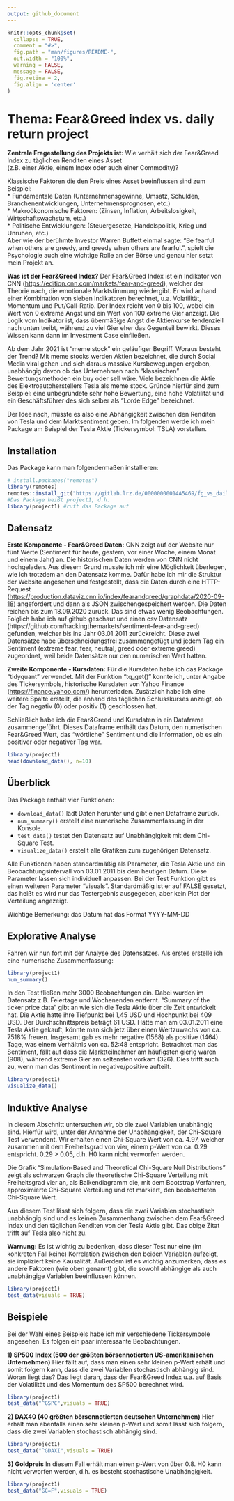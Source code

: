 ```yaml
---
output: github_document
---
```


<!-- README.md is generated from README.Rmd. Please edit that file -->

```r
knitr::opts_chunk$set(
  collapse = TRUE,
  comment = "#>",
  fig.path = "man/figures/README-",
  out.width = "100%",
  warning = FALSE,
  message = FALSE,
  fig.retina = 2,
  fig.align = 'center'
)
```

# Thema: Fear&Greed index vs. daily return project

<!-- badges: start -->
<!-- badges: end -->

__Zentrale Fragestellung des Projekts ist:__ 
Wie verhält sich der Fear&Greed Index zu täglichen Renditen eines Asset   
(z.B. einer Aktie, einem Index oder auch einer Commodity)?

Klassische Faktoren die den Preis eines Asset beeinflussen sind zum Beispiel:  
* Fundamentale Daten (Unternehmensgewinne, Umsatz, Schulden, Branchenentwicklungen, Unternehmensprognosen, etc.)  
* Makroökonomische Faktoren: (Zinsen, Inflation, Arbeitslosigkeit, Wirtschaftswachstum, etc.)   
* Politische Entwicklungen: (Steuergesetze, Handelspolitik, Krieg und Unruhen, etc.)  
Aber wie der berühmte Investor Warren Buffett einmal sagte: “Be fearful when others are greedy, and greedy when others are fearful.”, spielt die Psychologie auch eine wichtige Rolle an der Börse und genau hier setzt mein Projekt an.

__Was ist der Fear&Greed Index?__
Der Fear&Greed Index ist ein Indikator von CNN (<https://edition.cnn.com/markets/fear-and-greed>), 
welcher der Theorie nach, die emotionale Marktstimmung wiedergibt.
Er wird anhand einer Kombination von sieben Indikatoren berechnet, u.a. Volatilität, Momentum und Put/Call-Ratio.
Der Index reicht von 0 bis 100, wobei ein Wert von 0 extreme Angst und ein Wert von 100 extreme Gier anzeigt.
Die Logik vom Indikator ist, dass übermäßige Angst die Aktienkurse tendenziell nach unten treibt, während zu viel Gier eher das Gegenteil bewirkt. Dieses Wissen kann dann im Investment Case einfließen.

Ab dem Jahr 2021 ist "meme stock" ein geläufiger Begriff. Woraus besteht der Trend?
Mit meme stocks werden Aktien bezeichnet, die durch Social Media viral gehen und sich daraus massive Kursbewegungen ergeben, unabhängig davon ob das Unternehmen nach "klassischen" Bewertungsmethoden ein buy oder sell wäre. Viele bezeichnen die Aktie des Elektroautoherstellers Tesla als meme stock. Gründe hierfür sind zum Beispiel: eine unbegründete sehr hohe Bewertung, eine hohe Volatilität und ein Geschäftsführer des sich selber als "Lorde Edge" bezeichnet.

Der Idee nach, müsste es also eine Abhängigkeit zwischen den Renditen von Tesla und dem Marktsentiment geben. Im folgenden werde ich mein Package am Beispiel der Tesla Aktie (Tickersymbol: TSLA) vorstellen.



## Installation

Das Package kann man folgendermaßen installieren:

``` r
# install.packages("remotes")
library(remotes)
remotes::install_git("https://gitlab.lrz.de/00000000014A5469/fg_vs_dailyreturn_project.git")
#Das Package heißt project1, d.h.
library(project1) #ruft das Package auf
```

## Datensatz
__Erste Komponente - Fear&Greed Daten:__
CNN zeigt auf der Website nur fünf Werte (Sentiment für heute, gestern, vor einer Woche, einem Monat und einem Jahr) an.
Die historischen Daten werden von CNN nicht hochgeladen. Aus diesem Grund musste ich mir eine Möglichkeit überlegen, 
wie ich trotzdem an den Datensatz komme. Dafür habe ich mir die Struktur der Website angesehen und festgestellt, 
dass die Daten durch eine HTTP-Request (<https://production.dataviz.cnn.io/index/fearandgreed/graphdata/2020-09-18>) angefordert und dann als JSON zwischengespeichert werden. Die Daten reichen bis zum 18.09.2020 zurück. Das sind etwas wenig Beobachtungen. Folglich habe ich auf github geschaut und einen csv Datensatz (https://github.com/hackingthemarkets/sentiment-fear-and-greed) gefunden, welcher bis ins Jahr 03.01.2011 zurückreicht.
Diese zwei Datensätze habe überschneidungsfrei zusammengefügt und jedem Tag ein Sentiment (extreme fear, fear, neutral, greed oder extreme greed) zugeordnet, weil beide Datensätze nur den numerischen Wert hatten.

__Zweite Komponente - Kursdaten:__
Für die Kursdaten habe ich das Package "tidyquant" verwendet. Mit der Funktion "tq_get()" konnte ich, unter Angabe des Tickersymbols, historische Kursdaten von Yahoo Finance (<https://finance.yahoo.com/>) herunterladen. Zusätzlich habe ich eine weitere Spalte erstellt, die anhand des täglichen Schlusskurses anzeigt, ob der Tag negativ (0) oder positiv (1) geschlossen hat.

Schließlich habe ich die Fear&Greed und Kursdaten in ein Dataframe zusammengeführt. Dieses Dataframe enthält das Datum, den numerischen Fear&Greed Wert, das "wörtliche" Sentiment und die Information, ob es ein positiver oder negativer Tag war.


```r
library(project1)
head(download_data(), n=10)
```


## Überblick
Das Package enthält vier Funktionen:

* `download_data()` lädt Daten herunter und gibt einen Dataframe zurück.
* `num_summary()` erstellt eine numerische Zusammenfassung in der Konsole.
* `test_data()` testet den Datensatz auf Unabhängigkeit mit dem Chi-Square Test.
* `visualize_data()` erstellt alle Grafiken zum zugehörigen Datensatz.

Alle Funktionen haben standardmäßig als Parameter, die Tesla Aktie und ein Beobachtungsintervall von 03.01.2011 bis dem heutigen Datum. Diese Parameter lassen sich individuell anpassen. Bei der Test Funktion gibt es einen weiteren Parameter "visuals". Standardmäßig ist er auf FALSE gesetzt, das heißt es wird nur das Testergebnis ausgegeben, aber kein Plot der Verteilung angezeigt.

Wichtige Bemerkung: das Datum hat das Format YYYY-MM-DD

## Explorative Analyse
Fahren wir nun fort mit der Analyse des Datensatzes. Als erstes erstelle ich eine numerische Zusammenfassung:

```r
library(project1)
num_summary()

```
In den Test fließen mehr 3000 Beobachtungen ein. Dabei wurden im Datensatz z.B. Feiertage und Wochenenden entfernt.
"Summary of the ticker price data" gibt an wie sich die Tesla Aktie über die Zeit entwickelt hat. 
Die Aktie hatte ihre Tiefpunkt bei 1,45 USD und Hochpunkt bei 409 USD. Der Durchschnittspreis beträgt 61 USD.
Hätte man am 03.01.2011 eine Tesla Aktie gekauft, könnte man sich jetz über einen Wertzuwachs von ca. 7518% freuen.
Insgesamt gab es mehr negative (1568) als positive (1464) Tage, was einem Verhältnis von ca. 52:48 entspricht.
Betrachtet man das Sentiment, fällt auf dass die Marktteilnehmer am häufigsten gierig waren (908), während extreme Gier am seltensten vorkam (326). Dies trifft auch zu, wenn man das Sentiment in negative/positive aufteilt.

```r
library(project1)
visualize_data()
```


## Induktive Analyse
In diesem Abschnitt untersuchen wir, ob die zwei Variablen unabhängig sind. Hierfür wird, unter der Annahme der Unabhängigkeit, der Chi-Square Test verwendent. Wir erhalten einen Chi-Square Wert von ca. 4.97, welcher zusammen mit dem Freiheitsgrad von vier, einem p-Wert von ca. 0.29 entspricht. 0.29 > 0.05, d.h. H0 kann nicht verworfen werden. 

Die Grafik "Simulation-Based and Theoretical Chi-Square Null Distributions" zeigt als schwarzen Graph die theoretische Chi-Square Verteilung mit Freiheitsgrad vier an, als Balkendiagramm die, mit dem Bootstrap Verfahren, approximierte Chi-Square Verteilung und rot markiert, den beobachteten Chi-Square Wert.

Aus diesem Test lässt sich folgern, dass die zwei Variablen stochastisch unabhängig sind und es keinen Zusammenhang zwischen dem Fear&Greed Index und den täglichen Renditen von der Tesla Aktie gibt. Das obige Zitat trifft auf Tesla also nicht zu. 

__Warnung:__
Es ist wichtig zu bedenken, dass dieser Test nur eine (im konkreten Fall keine) Korrelation zwischen den beiden Variablen aufzeigt, sie impliziert keine Kausalität. Außerdem ist es wichtig anzumerken, dass es andere Faktoren (wie oben genannt) gibt, die sowohl abhängige als auch unabhängige Variablen beeinflussen können.
```r
library(project1)
test_data(visuals = TRUE)
```

## Beispiele

Bei der Wahl eines Beispiels habe ich mir verschiedene Tickersymbole angesehen. 
Es folgen ein paar interessante Beobachtungen. 

__1) SP500 Index (500 der größten börsennotierten US-amerikanischen Unternehmen)__
Hier fällt auf, dass man einen sehr kleinen p-Wert erhält und somit folgern kann, dass die zwei Variablen stochastisch abhängig sind. Woran liegt das? 
Das liegt daran, dass der Fear&Greed Index u.a. auf Basis der Volatilität und des Momentum des SP500 berechnet wird.

```r
library(project1)
test_data("^GSPC",visuals = TRUE)
```
__2) DAX40 (40 größten börsennotierten deutschen Unternehmen)__
Hier erhält man ebenfalls einen sehr kleinen p-Wert und somit lässt sich folgern, dass die zwei Variablen stochastisch abhängig sind. 

```r
library(project1)
test_data("^GDAXI",visuals = TRUE)
```
__3) Goldpreis__
In diesem Fall erhält man einen p-Wert von über 0.8. H0 kann nicht verworfen werden, d.h. es besteht stochastische Unabhängigkeit.

```r
library(project1)
test_data("GC=F",visuals = TRUE)
```

